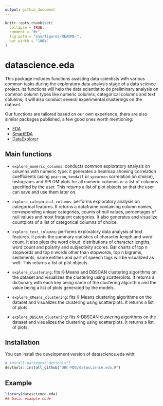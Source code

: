 ```yaml
---
output: github_document
---
```


<!-- README.md is generated from README.Rmd. Please edit that file -->

```r
knitr::opts_chunk$set(
  collapse = TRUE,
  comment = "#>",
  fig.path = "man/figures/README-",
  out.width = "100%"
)
```

# datascience.eda

<!-- badges: start -->
<!-- badges: end -->

This package includes functions assisting data scientists with various common tasks during the exploratory data analysis stage of a data science project. Its functions will help the data scientist to do preliminary analysis on common column types like numeric columns, categorical columns and text columns; it will also conduct several experimental clusterings on the dataset.

Our functions are tailored based on our own experience, there are also similar packages published, a few good ones worth mentioning:

- [EDA](https://cran.r-project.org/web/packages/dlookr/vignettes/EDA.html)
- [SmartEDA](https://cran.r-project.org/web/packages/SmartEDA/vignettes/SmartEDA.html)
- [DataExplorer](https://github.com/boxuancui/DataExplorer)

## Main functions
- `explore_numeric_columns`: conducts common exploratory analysis on columns with numeric type: it generates a heatmap showing correlation coefficients (using `pearson`, `kendall` or `spearman` correlation on choice), histograms and SPLOM plots for all numeric columns or a list of columns specified by the user. This returns a list of plot objects so that the user can save and use them later on.

- `explore_categorical_columns`: performs exploratory analysis on categorical features. It returns a dataframe containing column names, corresponding unique categories, counts of null values, percentages of null values and most frequent categories. It also generates and visualize countplots of a list of categorical columns of choice.

- `explore_text_columns`: performs exploratory data analysis of text features. It prints the summary statistics of character length and word count. It also plots the word cloud, distributions of character lengths, word count and polarity and subjectivity scores. Bar charts of top n stopwords and top n words other than stopwords, top n bigrams, sentiments, name entities and part of speech tags will be visualized as well. This returns a list of plot objects.

- `explore_clustering`: fits K-Means and DBSCAN clustering algorithms on the dataset and visualizes the clustering using scatterplots. It returns a dictionary with each key being name of the clustering algorithm and the value being a list of plots generated by the models.

- `explore_KMeans_clustering`: fits K-Means clustering algorithms on the dataset and visualizes the clustering using scatterplots. It returns a list of plots.

- `explore_DBSCAN_clustering`: fits K-DBSCAN clustering algorithms on the dataset and visualizes the clustering using scatterplots. It returns a list of plots.


## Installation

You can install the development version of datascience.eda with:

``` r
# install.packages("devtools")
devtools::install_github("UBC-MDS/datascience.eda.R")
```
## Example

```r
library(datascience.eda)
## basic example code
```
